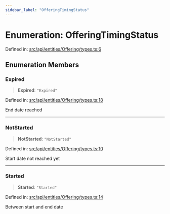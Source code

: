 ```yaml
---
sidebar_label: "OfferingTimingStatus"
---
```


# Enumeration: OfferingTimingStatus

Defined in: [src/api/entities/Offering/types.ts:6](https://github.com/PolymeshAssociation/polymesh-sdk/blob/bee6a2fe7a8ce5db42a6982e793782182cde2153/src/api/entities/Offering/types.ts#L6)

## Enumeration Members

### Expired

> **Expired**: `"Expired"`

Defined in: [src/api/entities/Offering/types.ts:18](https://github.com/PolymeshAssociation/polymesh-sdk/blob/bee6a2fe7a8ce5db42a6982e793782182cde2153/src/api/entities/Offering/types.ts#L18)

End date reached

***

### NotStarted

> **NotStarted**: `"NotStarted"`

Defined in: [src/api/entities/Offering/types.ts:10](https://github.com/PolymeshAssociation/polymesh-sdk/blob/bee6a2fe7a8ce5db42a6982e793782182cde2153/src/api/entities/Offering/types.ts#L10)

Start date not reached yet

***

### Started

> **Started**: `"Started"`

Defined in: [src/api/entities/Offering/types.ts:14](https://github.com/PolymeshAssociation/polymesh-sdk/blob/bee6a2fe7a8ce5db42a6982e793782182cde2153/src/api/entities/Offering/types.ts#L14)

Between start and end date

